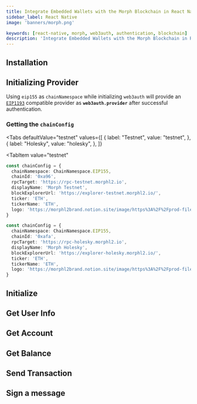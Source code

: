 ```yaml
---
title: Integrate Embedded Wallets with the Morph Blockchain in React Native
sidebar_label: React Native
image: 'banners/morph.png'

keywords: [react-native, morph, web3auth, authentication, blockchain]
description: 'Integrate Embedded Wallets with the Morph Blockchain in React Native | Embedded Wallets'
---
```



<SEO
  title="Integrate Embedded Wallets with the Morph Blockchain in React Native"
  description="Integrate Embedded Wallets with the Morph Blockchain in React Native | Embedded Wallets"
  image="https://web3auth.io/docs/banners/morph.png"
  slug="/embedded-wallets/connect-blockchain/evm/morph/react-native"
/>

## Installation

<InstallationSnippet />

## Initializing Provider

Using `eip155` as `chainNamespace` while initializing `web3auth` will provide an [`EIP1193`](https://eips.ethereum.org/EIPS/eip-1193) compatible provider as **`web3auth.provider`** after successful authentication.

### Getting the `chainConfig`

<Tabs
 defaultValue="testnet"
  values={[
    { label: "Testnet", value: "testnet", },
    { label: "Holesky", value: "holesky", },
  ]}
>

<TabItem
  value="testnet"
>

```typescript
const chainConfig = {
  chainNamespace: ChainNamespace.EIP155,
  chainId: '0xa96',
  rpcTarget: 'https://rpc-testnet.morphl2.io',
  displayName: 'Morph Testnet',
  blockExplorerUrl: 'https://explorer-testnet.morphl2.io/',
  ticker: 'ETH',
  tickerName: 'ETH',
  logo: 'https://morphl2brand.notion.site/image/https%3A%2F%2Fprod-files-secure.s3.us-west-2.amazonaws.com%2Ffcab2c10-8da9-4414-aa63-4998ddf62e78%2F64fbcffc-0e7c-45e1-8900-1bb36dc90924%2FFrame_1597882262.png?table=block&id=0e6a22c3-ed4e-4c25-9575-11b95b1eade9&spaceId=fcab2c10-8da9-4414-aa63-4998ddf62e78&width=2000&userId=&cache=v2',
}
```

</TabItem>
<TabItem
  value="holesky"
>

```typescript
const chainConfig = {
  chainNamespace: ChainNamespace.EIP155,
  chainId: '0xafa',
  rpcTarget: 'https://rpc-holesky.morphl2.io',
  displayName: 'Morph Holesky',
  blockExplorerUrl: 'https://explorer-holesky.morphl2.io/',
  ticker: 'ETH',
  tickerName: 'ETH',
  logo: 'https://morphl2brand.notion.site/image/https%3A%2F%2Fprod-files-secure.s3.us-west-2.amazonaws.com%2Ffcab2c10-8da9-4414-aa63-4998ddf62e78%2F64fbcffc-0e7c-45e1-8900-1bb36dc90924%2FFrame_1597882262.png?table=block&id=0e6a22c3-ed4e-4c25-9575-11b95b1eade9&spaceId=fcab2c10-8da9-4414-aa63-4998ddf62e78&width=2000&userId=&cache=v2',
}
```

</TabItem>
</Tabs>

## Initialize

<InitialisationSnippet />

## Get User Info

<UserInfoSnippet />

## Get Account

<GetAccountSnippet />

## Get Balance

<GetBalanceSnippet />

## Send Transaction

<SendTransactionSnippet />

## Sign a message

<SignMessageSnippet />
